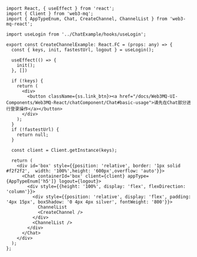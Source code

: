 ```tsx 
import React, { useEffect } from 'react';
import { Client } from 'web3-mq';
import { AppTypeEnum, Chat, CreateChannel, ChannelList } from 'web3-mq-react';

import useLogin from '../ChatExample/hooks/useLogin';

export const CreateChannelExample: React.FC = (props: any) => {
  const { keys, init, fastestUrl, logout } = useLogin();
  
  useEffect(() => {
    init();
  }, [])

  if (!keys) {
    return (
      <div>
        <button className={ss.link_btn}><a href="/docs/Web3MQ-UI-Components/Web3MQ-React/chatComponent/Chat#basic-usage">请先在Chat部分进行登录操作</a></button>
      </div>
    );
  }
  if (!fastestUrl) {
    return null;
  }

  const client = Client.getInstance(keys);

  return (
    <div id='box' style={{position: 'relative', border: '1px solid #f2f2f2',  width: '100%',height: '600px',overflow: 'auto'}}>
      <Chat containerId='box' client={client} appType={AppTypeEnum['h5']} logout={logout}>
        <div style={{height: '100%', display: 'flex', flexDirection: 'column'}}>
          <div style={{position: 'relative', display: 'flex', padding: '4px 15px', boxShadow: '0 4px 4px silver', fontWeight: '800'}}>
            ChannelList
            <CreateChannel />
          </div> 
          <ChannelList />
        </div>
      </Chat>
    </div>
  );
};
```